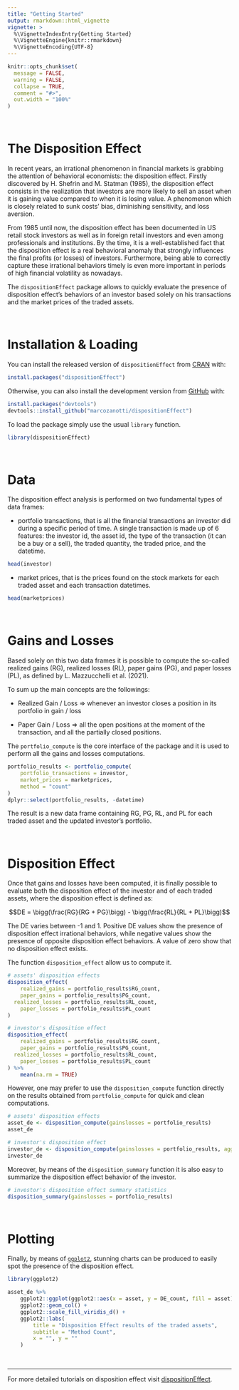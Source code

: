```yaml
---
title: "Getting Started"
output: rmarkdown::html_vignette
vignette: >
  %\VignetteIndexEntry{Getting Started}
  %\VignetteEngine{knitr::rmarkdown}
  %\VignetteEncoding{UTF-8}
---
```


```r
knitr::opts_chunk$set(
  message = FALSE, 
  warning = FALSE,
  collapse = TRUE,
  comment = "#>",
  out.width = "100%"
)
```
  
&nbsp;  

# The Disposition Effect

In recent years, an irrational phenomenon in financial markets is grabbing
the attention of behavioral economists: the disposition effect. 
Firstly discovered by H. Shefrin and M. Statman (1985), the disposition effect
consists in the realization that investors are more likely to sell an asset 
when it is gaining value compared to when it is losing value. A phenomenon 
which is closely related to sunk costs’ bias, diminishing sensitivity, and 
loss aversion.   
  
From 1985 until now, the disposition effect has been documented in US retail
stock investors as well as in foreign retail investors and even among 
professionals and institutions. By the time, it is a well-established fact that
the disposition effect is a real behavioral anomaly that strongly influences the
final profits (or losses) of investors. Furthermore, being able to correctly 
capture these irrational behaviors timely is even more important in periods of 
high financial volatility as nowadays.   
  
The `dispositionEffect` package allows to quickly evaluate the presence of 
disposition effect’s behaviors of an investor based solely on his transactions 
and the market prices of the traded assets.  
  
&nbsp;     
  
# Installation & Loading

You can install the released version of `dispositionEffect`
from [CRAN](https://CRAN.R-project.org) with:

```r
install.packages("dispositionEffect")
```

Otherwise, you can also install the development version from
[GitHub](https://github.com/) with:

```r
install.packages("devtools")
devtools::install_github("marcozanotti/dispositionEffect")
```

To load the  package simply use the usual `library` function.  

```r
library(dispositionEffect)
```
  
&nbsp;     
  
# Data

The disposition effect analysis is performed on two fundamental types
of data frames:

* portfolio transactions, that is all the financial transactions an
investor did during a specific period of time. 
A single transaction is made up of 6 features: the investor id, 
the asset id, the type of the transaction (it can be a buy or a sell), 
the traded quantity, the traded price, and the datetime.

```r
head(investor)
```

* market prices, that is the prices found on the stock markets for 
each traded asset and each transaction datetimes.

```r
head(marketprices)
```
  
&nbsp;     
  
# Gains and Losses

Based solely on this two data frames it is possible to compute
the so-called realized gains (RG), realized losses (RL), 
paper gains (PG), and paper losses (PL), as defined by 
L. Mazzucchelli et al. (2021).

To sum up the main concepts are the followings:

* Realized Gain / Loss => whenever an investor closes a position 
in its portfolio in gain / loss  

* Paper Gain / Loss => all the open positions at the moment of
the transaction, and all the partially closed positions.

The `portfolio_compute` is the core interface of the package and 
it is used to perform all the gains and losses computations.

```r
portfolio_results <- portfolio_compute(
	portfolio_transactions = investor, 
	market_prices = marketprices,
	method = "count"
)
dplyr::select(portfolio_results, -datetime)
```

The result is a new data frame containing RG, PG, RL, and PL for 
each traded asset and the updated investor's portfolio.  
  
&nbsp;     

# Disposition Effect

Once that gains and losses have been computed, it is finally 
possible to evaluate both the disposition effect of the investor
and of each traded assets, where the disposition effect is defined as:

$$DE = \bigg(\frac{RG}{RG + PG}\bigg) - \bigg(\frac{RL}{RL + PL}\bigg)$$

The DE varies between -1 and 1. Positive DE values show the 
presence of disposition effect irrational behaviors, while
negative values show the presence of opposite disposition
effect behaviors. A value of zero show that no disposition
effect exists.

The function `disposition_effect` allow us to compute it.

```r
# assets' disposition effects
disposition_effect(
	realized_gains = portfolio_results$RG_count, 
	paper_gains = portfolio_results$PG_count, 
  realized_losses = portfolio_results$RL_count, 
	paper_losses = portfolio_results$PL_count
)
```

```r
# investor's disposition effect
disposition_effect(
	realized_gains = portfolio_results$RG_count, 
	paper_gains = portfolio_results$PG_count, 
  realized_losses = portfolio_results$RL_count, 
	paper_losses = portfolio_results$PL_count
) %>% 
	mean(na.rm = TRUE)
```
  
However, one may prefer to use the `disposition_compute` function
directly on the results obtained from `portfolio_compute` for 
quick and clean computations.

```r
# assets' disposition effects
asset_de <- disposition_compute(gainslosses = portfolio_results)
asset_de
```

```r
# investor's disposition effect
investor_de <- disposition_compute(gainslosses = portfolio_results, aggregate_fun = mean, na.rm = TRUE)
investor_de
```

Moreover, by means of the `disposition_summary` function
it is also easy to summarize the disposition effect behavior 
of the investor.

```r
# investor's disposition effect summary statistics
disposition_summary(gainslosses = portfolio_results)
```

&nbsp;     
  
# Plotting

Finally, by means of [`ggplot2`](https://ggplot2.tidyverse.org/), 
stunning charts can be produced to easily spot the presence of 
the disposition effect.  

```r
library(ggplot2)

asset_de %>% 
	ggplot2::ggplot(ggplot2::aes(x = asset, y = DE_count, fill = asset)) +
	ggplot2::geom_col() +
	ggplot2::scale_fill_viridis_d() +
	ggplot2::labs(
		title = "Disposition Effect results of the traded assets",
		subtitle = "Method Count",
		x = "", y = ""
	)
```

&nbsp;  

---------------------------------------------------------------------------

For more detailed tutorials on disposition effect visit 
[dispositionEffect](https://marcozanotti.github.io/dispositionEffect/).
